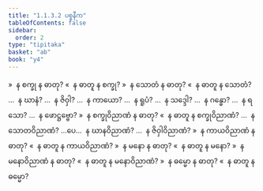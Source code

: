 ```yaml
---
title: "1.1.3.2 ပစ္စနီက"
tableOfContents: false
sidebar:
  order: 2
type: "tipitaka"
basket: "ab"
book: "y4"
---
```



<DynamicBreadcrumb />

<Division number="7" book="y4" e="ch" v="33" p="197">

<Paragraph number="59" book="y4">
»  န စက္ခု န ဓာတု?
</Paragraph>

<Paragraph number="60" book="y4">
«  န ဓာတူ န စက္ခု?
</Paragraph>

<Paragraph number="61" book="y4">
»  န သောတံ န ဓာတု?
</Paragraph>

<Paragraph number="62" book="y4">
«  န ဓာတူ န သောတံ?
</Paragraph>

<Paragraph number="63" book="y4">
…  န ဃာနံ? …  န ဇိဝှါ? …  န ကာယော? …  န ရူပံ? …  န သဒ္ဒေါ? …  န ဂန္ဓော? …  န ရသော? …  န ဖောဋ္ဌဗ္ဗော?
</Paragraph>

<Paragraph number="64" book="y4">
»  န စက္ခုဝိညာဏံ န ဓာတု?
</Paragraph>

<Paragraph number="65" book="y4">
«  န ဓာတူ န စက္ခုဝိညာဏံ?
</Paragraph>

<Paragraph number="66" book="y4">
…  န သောတဝိညာဏံ? …ပေ…  န ဃာနဝိညာဏံ? …  န ဇိဝှါဝိညာဏံ?
</Paragraph>

<Paragraph number="67" book="y4">
»  န ကာယဝိညာဏံ န ဓာတု?
</Paragraph>

<Paragraph number="68" book="y4">
«  န ဓာတူ န ကာယဝိညာဏံ?
</Paragraph>

<Paragraph number="69" book="y4">
»  န မနော န ဓာတု?
</Paragraph>

<Paragraph number="70" book="y4">
«  န ဓာတူ န မနော?
</Paragraph>

<Paragraph number="71" book="y4">
»  န မနောဝိညာဏံ န ဓာတု?
</Paragraph>

<Paragraph number="72" book="y4">
«  န ဓာတူ န မနောဝိညာဏံ?
</Paragraph>

<Paragraph number="73" book="y4">
»  န ဓမ္မော န ဓာတု?
</Paragraph>

<Paragraph number="74" book="y4">
«  န ဓာတူ န ဓမ္မော?
</Paragraph>
</Division>